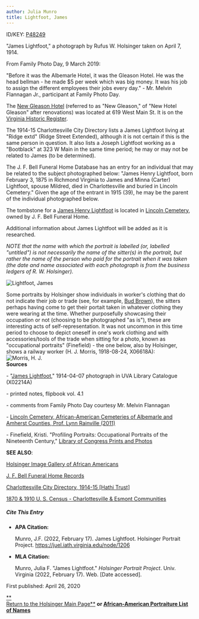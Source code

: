 ```yaml
---
author: Julia Munro
title: Lightfoot, James
---
```

ID/KEY: [P48249](http://juel.iath.virginia.edu/public_person?person=48249 "P48249")

"James Lightfoot," a photograph by Rufus W. Holsinger taken on April 7, 1914.

From Family Photo Day, 9 March 2019: 

"Before it was the Albemarle Hotel, it was the Gleason Hotel. He was the head bellman - he made $5 per week which was big money. It was his job to assign the different employees their jobs every day." - Mr. Melvin Flannagan Jr., participant at Family Photo Day. 

The [New Gleason Hotel](https://www.dhr.virginia.gov/wp-content/uploads/2018/04/104-0374_Hotel_Gleason_1983_NR_documentation.pdf "New Gleason Hotel") (referred to as "New Gleason," of "New Hotel Gleason" after renovations) was located at 619 West Main St. It is on the [Virginia Historic Register](https://www.dhr.virginia.gov/historic-registers/104-0374/ "New Hotel Gleason").

The 1914-15 Charlottesville City Directory lists a James Lightfoot living at "Ridge extd" (Ridge Street Extended), although it is not certain if this is the same person in question. It also lists a Joseph Lightfoot working as a "Bootblack" at 323 W Main in the same time period; he may or may not be related to James (to be determined). 

The J. F. Bell Funeral Home Database has an entry for an individual that may be related to the subject photographed below: "James Henry Lightfoot, born February 3, 1875 in Richmond Virginia to James and Minna (Carter) Lightfoot, spouse Mildred, died in Charlottesville and buried in Lincoln Cemetery." Given the age of the entrant in 1915 (39), he may be the parent of the individual photographed below.   
  
The tombstone for a [James Henry Lightfoot](http://www2.vcdh.virginia.edu/cem/db/person/details/LNC:338/ "Lightfoot, James Henry ") is located in [Lincoln Cemetery](http://www2.vcdh.virginia.edu/cem/db/cemetery/details/LNC/ "Lincoln Cemetery"), owned by J. F. Bell Funeral Home.   
  
Additional information about James Lightfoot will be added as it is researched.

_NOTE that the name with which the portrait is labelled (or, labelled "untitled") is not necessarily the name of the sitter(s) in the portrait, but rather the name of the person who paid for the portrait when it was taken (the date and name associated with each photograph is from the business ledgers of R. W. Holsinger)._

![Lightfoot, James](https://iiif.lib.virginia.edu/iiif/uva-lib:1041990/full/1000,1337/0/default.jpg "Lightfoot, James")

Some portraits by Holsinger show individuals in worker's clothing that do not indicate their job or trade (see, for example, [Bud Brown](http://juel.iath.virginia.edu/node/1618 "Brown, Bud")), the sitters perhaps having come to get their portait taken in whatever clothing they were wearing at the time. Whether purposefully showcasing their occupation or not (choosing to be photographed "as is"), these are interesting acts of self-representation. It was not uncommon in this time period to choose to depict oneself in one's work clothing and with accessories/tools of the trade when sitting for a photo, known as "occupational portraits" (Finefield) - the one below, also by Holsinger, shows a railway worker (H. J. Morris, 1918-08-24, X06618A):  
![Morris, H. J.](https://iiif.lib.virginia.edu/iiif/uva-lib:1049614/full/461,778/0/default.jpg "Morris, H. J.")  
**Sources**

\- "[James Lightfoot](http://search.lib.virginia.edu/catalog/uva-lib:1041990#?c=0&m=0&s=0&cv=0&xywh=-1253%2C-1%2C5357%2C3972 "Lightfoot, James")," 1914-04-07 photograph in UVA Library Catalogue (X02214A) 

\- printed notes, flipbook vol. 4.1  

\- comments from Family Photo Day courtesy Mr. Melvin Flannagan 

\- [Lincoln Cemetery, African-American Cemeteries of Albemarle and Amherst Counties, Prof. Lynn Rainville (2011)](http://www2.vcdh.virginia.edu/cem/db/cemetery/details/LNC/ "Lincoln Cemetery") 

\- Finefield, Kristi. "Profiling Portraits: Occupational Portraits of the Nineteenth Century," [Library of Congress Prints and Photos](https://blogs.loc.gov/picturethis/2017/10/profiling-portraits-occupational-portraits-of-the-19th-century/ "Library of Congress Prints and Photos")

**SEE ALSO**:

[Holsinger Image Gallery of African Americans](http://rwholsingerphotos.org/images.php "Holsinger Image Gallery of African Americans")

[J. F. Bell Funeral Home Records](http://www2.vcdh.virginia.edu/afam/raceandplace/perl_scripts/funeral_search.html "J. F. Bell Funeral Home Database")

[Charlottesville City Directory, 1914-15 \[Hathi Trust\]](https://catalog.hathitrust.org/Record/101954103 "Charlottesville City Directory, 1914-15") 

[1870 & 1910 U. S. Census - Charlottesville & Esmont Communities](http://www2.vcdh.virginia.edu/afam/raceandplace/census/search_both.html "1870 & 1910 U. S. Census: Charlottesville and Esmont Communities")

##### **Cite This Entry**

*   **APA Citation:**
    
    Munro, J.F. (2022, February 17). James Lightfoot. Holsinger Portrait Project. https://juel.iath.virginia.edu/node/1206
    
*   **MLA Citation:**
    
    Munro, Julia F. "James Lightfoot." _Holsinger Portrait Project_. Univ. Virginia (2022, February 17). Web. \[Date accessed\].
    

  
First published: April 26, 2020     

[**  
Return to the Holsinger Main Page**](http://juel.iath.virginia.edu/node/980) **or [African-American Portraiture List of Names](http://juel.iath.virginia.edu/node/996)**